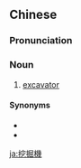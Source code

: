{{also|挖掘机}}
==Chinese==
{{zh-forms|s=挖掘机|type=21}}

===Pronunciation===
{{zh-pron
|m=wājuéjī
|c=waat3 gwat6 gei1
|cat=n
}}

===Noun===
{{zh-noun}}

# [[excavator]] {{gloss|vehicle, often on tracks, used to dig ditches, etc.}}

====Synonyms====
* {{zh-l|掘土機}}
* {{zh-l|挖土機}}

{{zh-cat|Vehicles}}

[[ja:挖掘機]]